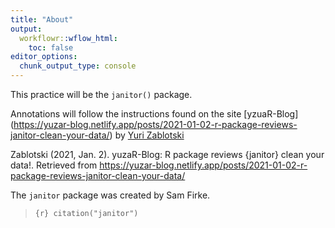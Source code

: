 ```yaml
---
title: "About"
output:
  workflowr::wflow_html:
    toc: false
editor_options:
  chunk_output_type: console
---
```


This practice will be the `janitor()` package.

Annotations will follow the instructions found on the site [yzuaR-Blog] (<https://yuzar-blog.netlify.app/posts/2021-01-02-r-package-reviews-janitor-clean-your-data/>) by [Yuri Zablotski](https://yuzar-blog.netlify.app/about.html)

Zablotski (2021, Jan. 2). yuzaR-Blog: R package reviews {janitor} clean your data!. Retrieved from <https://yuzar-blog.netlify.app/posts/2021-01-02-r-package-reviews-janitor-clean-your-data/>

The `janitor` package was created by Sam Firke.

> ```{r}
> citation("janitor")
> ```
